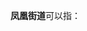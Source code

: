 '''凤凰街道'''可以指：
{{PRC admin/disambig|32/01/06/007/000|32/12/02/051/000|33/05/02/006/000|34/11/02/008/000|36/09/02/009/000|37/07/04/003/000|37/15/02/007/000|37/17/24/001/000|42/07/04/001/000|43/11/03/006/000|44/01/06/019/000|44/03/11/004/000|52/02/01/003/000|53/06/02/001/000}}
{{disambig|cat=四字乡级行政区划消歧义}}
